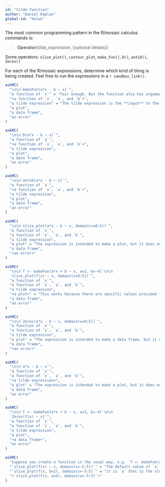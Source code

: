 ```yaml
---
id: "tilde-function"
author: "Daniel Kaplan"
global-id: "kelwx"
---
```



The most common programming pattern in the R/mosaic calculus commands is:

> **Operator**(*tilde_expression*, [optional details])

Some operators: `slice_plot()`, `contour_plot`, `make_Fun()`, `D()`, `antiD()`, `Zeros()`

For each of the R/mosaic expressions, determine which kind of thing is being created. Feel free to run the expressions in a `r sandbox_link()`.


```r
askMC(
  "\n\n`makeFun(a*x - b ~ x)`",
  "a function of `x`" = "Fair enough. But the function also has arguments `a` and `b` ",
  "+a function of `x`, `a`, and `b`+",
  "a tilde expression" = "The tilde expression is the **input** to the operator. The operator translates the tilde expression into something else.",
  "a plot",
  "a data frame",
  "an error"
)
```

```r
askMC(
  "\n\n`D(a*x - b ~ x)`",
  "a function of `a`",
  "+a function of `x`, `a`, and `b`+",
  "a tilde expression",
  "a plot",
  "a data frame",
  "an error"
)
```

```r
askMC(
  "\n\n`antiD(a*x - b ~ x)`",
  "a function of `a`",
  "+a function of `x`, `a`, and `b`+",
  "a tilde expression",
  "a plot",
  "a data frame",
  "an error"
)
```

```r
askMC(
  "\n\n`slice_plot(a*x - b ~ x, domain(x=0:5))`",
  "a function of `x`",
  "a function of `x`, `a`, and `b`",
  "a tilde expression",
  "a plot" = "The expression is intended to make a plot, but it does not work. Specific numerical values would need to be provided for `a` and `b`. You could have provided numerical values to `a` and `b` by assigning them in previous statements. If that is  what you had in mind, you deserve full credit.",
  "a data frame",
  "+an error+" 
)
```

```r
askMC(
  "\n\n`f <- makeFun(a*x + b ~ x, a=2, b=-4)`\n\n
  `slice_plot(f(x) ~ x, domain(x=0:5))`",
  "a function of `x`",
  "a function of `x`, `a`, and `b`",
  "a tilde expression",
  "+a plot+" = "This works because there are specific values provided for the `a` and `b` parameters.",
  "a data frame",
  "an error"
)
```

```r
askMC(
  "\n\n`Zeros(a*x - b ~ x, domain(x=0:5))`",
  "a function of `x`",
  "a function of `x`, `a`, and `b`",
  "a tilde expression",
  "a plot" = "The expression is intended to make a data frame, but it does not work. Specific numerical values would need to be provided for `a` and `b`.",
  "a data frame",
  "+an error+"
)
```

```r
askMC(
  "\n\n`a*x - b ~ x`",
  "a function of `x`",
  "a function of `x`, `a`, and `b`",
  "+a tilde expression+",
  "a plot" = "The expression is intended to make a plot, but it does not work. Specific numerical values would need to be provided for `a` and `b`.",
  "a data frame",
  "an error"
)
```

```r
askMC(
  "\n\n`f <- makeFun(a*x + b ~ x, a=2, b=-4)`\n\n
  `Zeros(f(x) ~ x)`",
  "a function of `x`",
  "a function of `x`, `a`, and `b`",
  "a tilde expression",
  "a plot",
  "+a data frame+",
  "an error"
)
```

```r
askMC(
  "Suppose you create a function in the usual way, e.g. `f <- makeFun(a*x + b ~ x, a=2, b=-4)`. Which of the following will plot a straight-line function with a slope of 5.",
  "`slice_plot(f(x) ~ x, domain(x=-5:5))`" = "The default value of `a` is 2, so the line would have a slope of 2.",
  "`slice_plot(f(x, b=2), domain(x=-5:5)`" = "it is `a` that is the slope parameter.",
  "+`slice_plot(f(x, a=5), domain(x=-5:5)`+"
)
```



